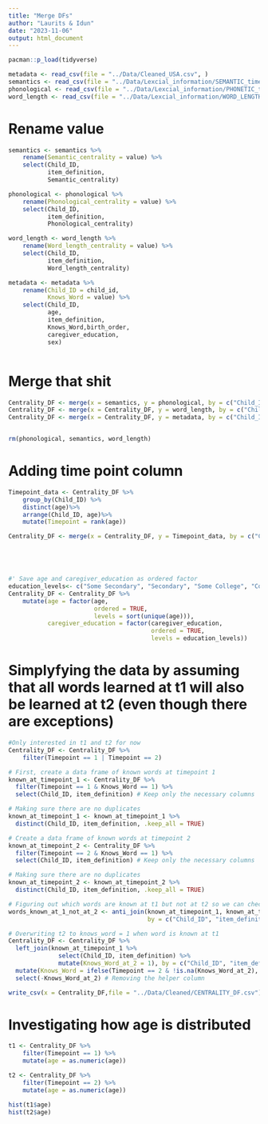 ```yaml
---
title: "Merge DFs"
author: "Laurits & Idun"
date: "2023-11-06"
output: html_document
---
```


```r
pacman::p_load(tidyverse)
```


```r
metadata <- read_csv(file = "../Data/Cleaned_USA.csv", )
semantics <- read_csv(file = "../Data/Lexcial_information/SEMANTIC_time_1.csv")
phonological <- read_csv(file = "../Data/Lexcial_information/PHONETIC_time_1.csv")
word_length <- read_csv(file = "../Data/Lexcial_information/WORD_LENGTH_time_1.csv")

```

# Rename value
```r
semantics <- semantics %>% 
    rename(Semantic_centrality = value) %>% 
    select(Child_ID,
           item_definition,
           Semantic_centrality)

phonological <- phonological %>% 
    rename(Phonological_centrality = value) %>% 
    select(Child_ID, 
           item_definition, 
           Phonological_centrality)

word_length <- word_length %>% 
    rename(Word_length_centrality = value) %>% 
    select(Child_ID, 
           item_definition, 
           Word_length_centrality)

metadata <- metadata %>% 
    rename(Child_ID = child_id,
           Knows_Word = value) %>% 
    select(Child_ID, 
           age, 
           item_definition, 
           Knows_Word,birth_order, 
           caregiver_education, 
           sex)



```

# Merge that shit
```r
Centrality_DF <- merge(x = semantics, y = phonological, by = c("Child_ID", "item_definition"))
Centrality_DF <- merge(x = Centrality_DF, y = word_length, by = c("Child_ID", "item_definition"))
Centrality_DF <- merge(x = Centrality_DF, y = metadata, by = c("Child_ID", "item_definition"))


rm(phonological, semantics, word_length)
```


# Adding time point column 
```r
Timepoint_data <- Centrality_DF %>% 
    group_by(Child_ID) %>% 
    distinct(age)%>%
    arrange(Child_ID, age)%>%
    mutate(Timepoint = rank(age))

Centrality_DF <- merge(x = Centrality_DF, y = Timepoint_data, by = c("Child_ID", "age"))





#' Save age and caregiver_education as ordered factor
education_levels<- c("Some Secondary", "Secondary", "Some College", "College", "Some Graduate", "Graduate")
Centrality_DF <- Centrality_DF %>% 
    mutate(age = factor(age,
                        ordered = TRUE, 
                        levels = sort(unique(age))),
           caregiver_education = factor(caregiver_education,
                                        ordered = TRUE,
                                        levels = education_levels))
```

# Simplyfying the data by assuming that all words learned at t1 will also be learned at t2 (even though there are exceptions)
```r
#Only interested in t1 and t2 for now
Centrality_DF <- Centrality_DF %>% 
    filter(Timepoint == 1 | Timepoint == 2)

# First, create a data frame of known words at timepoint 1
known_at_timepoint_1 <- Centrality_DF %>%
  filter(Timepoint == 1 & Knows_Word == 1) %>%
  select(Child_ID, item_definition) # Keep only the necessary columns

# Making sure there are no duplicates
known_at_timepoint_1 <- known_at_timepoint_1 %>%
  distinct(Child_ID, item_definition, .keep_all = TRUE)

# Create a data frame of known words at timepoint 2
known_at_timepoint_2 <- Centrality_DF %>%
  filter(Timepoint == 2 & Knows_Word == 1) %>%
  select(Child_ID, item_definition) # Keep only the necessary columns

# Making sure there are no duplicates
known_at_timepoint_2 <- known_at_timepoint_2 %>%
  distinct(Child_ID, item_definition, .keep_all = TRUE)

# Figuring out which words are known at t1 but not at t2 so we can check if it works later on
words_known_at_1_not_at_2 <- anti_join(known_at_timepoint_1, known_at_timepoint_2, 
                                       by = c("Child_ID", "item_definition"))

# Overwriting t2 to knows_word = 1 when word is known at t1 
Centrality_DF <- Centrality_DF %>% 
  left_join(known_at_timepoint_1 %>% 
              select(Child_ID, item_definition) %>% 
              mutate(Knows_Word_at_2 = 1), by = c("Child_ID", "item_definition")) %>%
  mutate(Knows_Word = ifelse(Timepoint == 2 & !is.na(Knows_Word_at_2), 1, Knows_Word)) %>%
  select(-Knows_Word_at_2) # Removing the helper column

```


```r
write_csv(x = Centrality_DF,file = "../Data/Cleaned/CENTRALITY_DF.csv")
```

# Investigating how age is distributed
```r

t1 <- Centrality_DF %>% 
    filter(Timepoint == 1) %>% 
    mutate(age = as.numeric(age))

t2 <- Centrality_DF %>% 
    filter(Timepoint == 2) %>% 
    mutate(age = as.numeric(age))

hist(t1$age)
hist(t2$age)
```
















